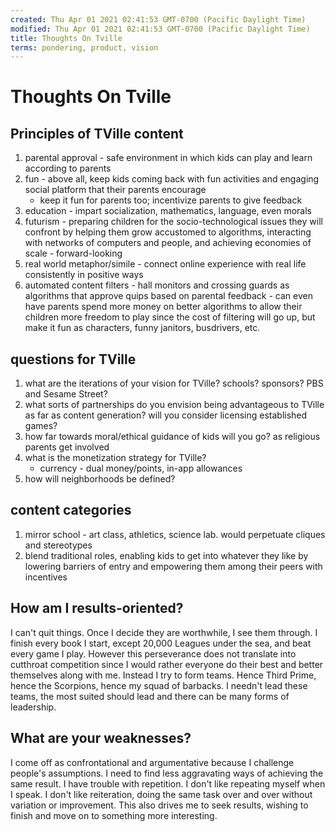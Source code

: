 ```yaml
---
created: Thu Apr 01 2021 02:41:53 GMT-0700 (Pacific Daylight Time)
modified: Thu Apr 01 2021 02:41:53 GMT-0700 (Pacific Daylight Time)
title: Thoughts On Tville
terms: pondering, product, vision
---
```


# Thoughts On Tville

## Principles of TVille content

1. parental approval - safe environment in which kids can play and learn according to parents
2. fun - above all, keep kids coming back with fun activities and engaging social platform that their parents encourage
   - keep it fun for parents too; incentivize parents to give feedback
3. education - impart socialization, mathematics, language, even morals
4. futurism - preparing children for the socio-technological issues they will confront by helping them grow accustomed to algorithms, interacting with networks of computers and people, and achieving economies of scale - forward-looking
5. real world metaphor/simile - connect online experience with real life consistently in positive ways
6. automated content filters - hall monitors and crossing guards as algorithms that approve quips based on parental feedback - can even have parents spend more money on better algorithms to allow their children more freedom to play since the cost of filtering will go up, but make it fun as characters, funny janitors, busdrivers, etc.

## questions for TVille

1. what are the iterations of your vision for TVille? schools? sponsors? PBS and Sesame Street?
2. what sorts of partnerships do you envision being advantageous to TVille as far as content generation? will you consider licensing established games?
3. how far towards moral/ethical guidance of kids will you go? as religious parents get involved
4. what is the monetization strategy for TVille?
   - currency - dual money/points, in-app allowances
5. how will neighborhoods be defined?

## content categories

1. mirror school - art class, athletics, science lab. would perpetuate cliques and stereotypes
2. blend traditional roles, enabling kids to get into whatever they like by lowering barriers of entry and empowering them among their peers with incentives

## How am I results-oriented?

I can't quit things. Once I decide they are worthwhile, I see them through.
I finish every book I start, except 20,000 Leagues under the sea, and beat every game I play.
However this perseverance does not translate into cutthroat competition since I would rather everyone do their best and better themselves along with me. Instead I try to form teams. Hence Third Prime, hence the Scorpions, hence my squad of barbacks. I needn't lead these teams, the most suited should lead and there can be many forms of leadership.

## What are your weaknesses?

I come off as confrontational and argumentative because I challenge people's assumptions. I need to find less aggravating ways of achieving the same result.
I have trouble with repetition. I don't like repeating myself when I speak. I don't like reiteration, doing the same task over and over without variation or improvement. This also drives me to seek results, wishing to finish and move on to something more interesting.
